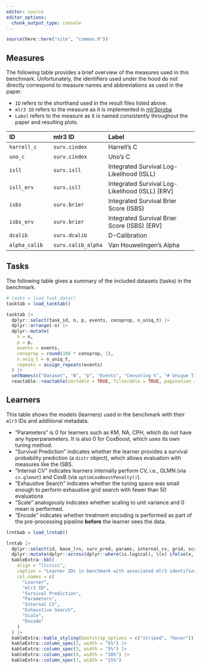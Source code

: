 ```yaml
---
editor: source
editor_options: 
  chunk_output_type: console
---
```


```r
source(here::here("site", "common.R"))
```

## Measures {#sec-measures}

The following table provides a brief overview of the measures used in this benchmark.
Unfortunately, the identifiers used under the hood do not directly correspond to measure names and abbreviations as used in the paper.

- `ID` refers to the shorthand used in the result files listed above.
- `mlr3 ID` refers to the measure as it is implemented in [mlr3proba](https://mlr3proba.mlr-org.com/reference/index.html#survival-measures)
- `Label` refers to the measure as it is named consistently throughout the paper and resulting plots.

| ID                   | mlr3 ID            | Label                                           |
|:---------------------|:-------------------|:------------------------------------------------|
| `harrell_c`          | `surv.cindex`      | Harrell's C                                     |
| `uno_c`              | `surv.cindex`      | Uno's C                                         |
| `isll`               | `surv.isll`        | Integrated Survival Log-Likelihood (ISLL)       |
| `isll_erv`           | `surv.isll`        | Integrated Survival Log-Likelihood (ISLL) [ERV] |
| `isbs`               | `surv.brier`       | Integrated Survival Brier Score (ISBS)          |
| `isbs_erv`           | `surv.brier`       | Integrated Survival Brier Score (ISBS) [ERV]    |
| `dcalib`             | `surv.dcalib`      | D-Calibration                                   |
| `alpha_calib`        | `surv.calib_alpha` | Van Houwelingen's Alpha                         |


## Tasks {#sec-tasks}

The following table gives a summary of the included datasets (tasks) in the benchmark.

```r
# tasks = load_task_data()
tasktab = load_tasktab()

tasktab |>
  dplyr::select(task_id, n, p, events, censprop, n_uniq_t) |>
  dplyr::arrange(-n) |>
  dplyr::mutate(
    n = n,
    p = p,
    events = events,
    censprop = round(100 * censprop, 1),
    n_uniq_t = n_uniq_t,
    repeats = assign_repeats(events)
  ) |>
  setNames(c("Dataset", "N", "p", "Events", "Censoring %", "# Unique Time Points", "# CV Repeats")) |>
  reactable::reactable(sortable = TRUE, filterable = TRUE, pagination = FALSE)
```

## Learners {#sec-learners}

This table shows the models (learners) used in the benchmark with their `mlr3` IDs and additional metadata.

- "Parameters" is 0 for learners such as KM, NA, CPH, which do not have any hyperparameters. It is also 0 for CoxBoost, which uses its own tuning method.
- "Survival Prediction" indicates whether the learner provides a survival probability prediction (a `distr` object), which allows evaluation with measures like the ISBS.
- "Internal CV" indicates learners internally perform CV, i.e., GLMN (via `cv.glmnet`) and CoxB (via `optimCoxBoostPenalty()`).
- "Exhaustive Search" indicates whether the tuning space was small enough to perform exhaustive grid search with fewer than 50 evaluations
- "Scale" analogously indicates whether scaling to unit variance and 0 mean is performed.
- "Encode" indicates whether treatment encoding is performed as part of the pre-processing pipeline **before** the learner sees the data.

```r
lrntbab = load_lrntab()

lrntab |>
  dplyr::select(id, base_lrn, surv_pred, params, internal_cv, grid, scale, encode) |>
  dplyr::mutate(dplyr::across(dplyr::where(is.logical), \(x) ifelse(x, "\u2705", ""))) |>
  kableExtra::kbl(
    align = "llccccc",
    caption = "Learner IDs in benchmark with associated mlr3 identifiers",
    col.names = c(
      "Learner",
      "mlr3 ID",
      "Survival Prediction",
      "Parameters",
      "Internal CV",
      "Exhaustive Search",
      "Scale",
      "Encode"
    )
  ) |>
  kableExtra::kable_styling(bootstrap_options = c("striped", "hover")) |>
  kableExtra::column_spec(2, width = "5%") |>
  kableExtra::column_spec(3, width = "5%") |>
  kableExtra::column_spec(4, width = "20%") |>
  kableExtra::column_spec(7, width = "25%")
``` 

